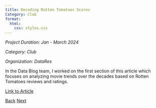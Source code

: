 ```yaml
---
title: Decoding Rotten Tomatoes Scores
Category: Club
format:
  html:
    css: styles.css
---
```


*Project Duration: Jan - March 2024*

*Category: Club*

*Organization: DataRes*

In the Data Blog team, I worked on the first section of this article which focuses on analyzing movie trends over the decades based on Rotten Tomatoes reviews and ratings.

[Link to Article](https://ucladatares.medium.com/decoding-rotten-tomatoes-scores-f4c58b0886c3){.external target="_blank"}

<div class="button-container">
  <a href="04-project.qmd" class="custom-button">Back</a>
  <a href="06-project.qmd" class="custom-button">Next</a>
</div>